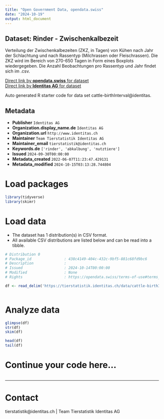 ```yaml
---
title: "Open Government Data, opendata.swiss"
date: "2024-10-19"
output: html_document
---
```


## Dataset: Rinder - Zwischenkalbezeit

Verteilung der Zwischenkalbezeiten (ZKZ, in Tagen) von Kühen nach Jahr der Schlachtung und nach Rassentyp (Milchrassen oder Fleischrassen). Die ZKZ wird im Bereich von 270-650 Tagen in Form eines Boxplots wiedergegeben. Die Anzahl Beobachtungen pro Rassentyp und Jahr findet sich im .csv.

[Direct link by **opendata.swiss** for dataset](https://opendata.swiss/de/dataset/rinder-zwischenkalbezeit-von-kuhen)<br>
[Direct link by **Identitas AG** for dataset](https://tierstatistik.identitas.ch/)

Auto generated R starter code for data set cattle-birthInterval@identitas.

## Metadata

- **Publisher** `Identitas AG`
- **Organization.display_name.de** `Identitas AG`
- **Organization.url** `http://www.identitas.ch`
- **Maintainer** `Team Tierstatistik Identitas AG`
- **Maintainer_email** `tierstatistik@identitas.ch`
- **Keywords.de** `['rinder', 'abkalbung', 'nutztiere']`
- **Issued** `2024-09-30T00:00:00`
- **Metadata_created** `2022-06-07T11:23:47.429131`
- **Metadata_modified** `2024-10-15T03:13:28.744804`


# Load packages

```r

library(tidyverse)
library(skimr)

```

# Load data

-   The dataset has 1 distribution(s) in CSV format.
-   All available CSV distributions are listed below and can be read into a tibble.

```r

# Distribution 0
# Package_id               : 438c4149-404c-432c-9bf5-881c68fd9bc6
# Description              : 
# Issued                   : 2024-10-14T00:00:00
# Modified                 : None
# Rights                   : https://opendata.swiss/terms-of-use#terms_by

df <- read_delim('https://tierstatistik.identitas.ch/data/cattle-birthInterval.csv')



```

# Analyze data

```r

glimpse(df)
str(df)
skim(df)

head(df)
tail(df)

```

# Continue your code here...

```r

```

------------------------------------------------------------------------

# Contact

tierstatistik@identitas.ch | Team Tierstatistik Identitas AG
